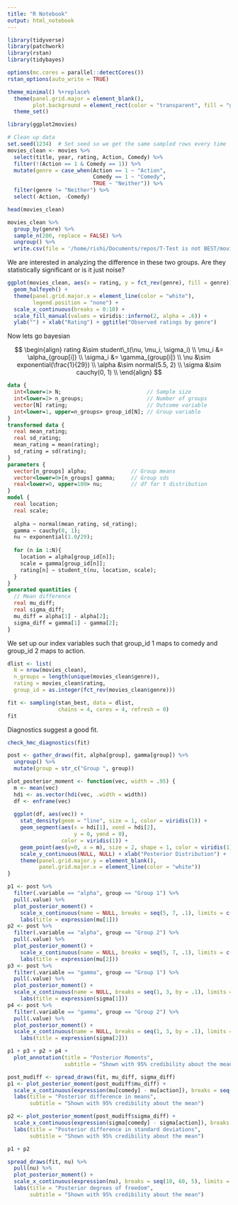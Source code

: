 ```yaml
---
title: "R Notebook"
output: html_notebook
---
```


```r
library(tidyverse)
library(patchwork)
library(rstan)
library(tidybayes)

options(mc.cores = parallel::detectCores())
rstan_options(auto_write = TRUE)

theme_minimal() %+replace%
  theme(panel.grid.major = element_blank(),
        plot.background = element_rect(color = "transparent", fill = "grey90")) %>% 
  theme_set()
```


```r
library(ggplot2movies)

# Clean up data
set.seed(1234)  # Set seed so we get the same sampled rows every time
movies_clean <- movies %>% 
  select(title, year, rating, Action, Comedy) %>% 
  filter(!(Action == 1 & Comedy == 1)) %>% 
  mutate(genre = case_when(Action == 1 ~ "Action",
                           Comedy == 1 ~ "Comedy",
                           TRUE ~ "Neither")) %>%
  filter(genre != "Neither") %>%
  select(-Action, -Comedy)

head(movies_clean)
```

```r
movies_clean %>% 
  group_by(genre) %>% 
  sample_n(200, replace = FALSE) %>% 
  ungroup() %>% 
  write.csv(file = '/home/rishi/Documents/repos/T-Test is not BEST/movies.csv')
```


We are interested in analyzing the difference in these two groups. Are they statistically significant or is it just noise?
```r
ggplot(movies_clean, aes(x = rating, y = fct_rev(genre), fill = genre)) +
  geom_halfeyeh() +
  theme(panel.grid.major.x = element_line(color = "white"),
        legend.position = "none") +
  scale_x_continuous(breaks = 0:10) +
  scale_fill_manual(values = viridis::inferno(2, alpha = .6)) +
  ylab("") + xlab("Rating") + ggtitle("Observed ratings by genre")
```


Now lets go bayesian

$$
\begin{align}
rating &\sim student\_t(\nu, \mu_i, \sigma_i) \\
\mu_i &= \alpha_{group[i]} \\
\sigma_i &= \gamma_{group[i]} \\
\nu &\sim exponential(\frac{1}{29}) \\
\alpha &\sim normal(5.5, 2) \\
\sigma &\sim cauchy(0, 1) \\
\end{align}
$$

```stan
data {
  int<lower=1> N;                           // Sample size
  int<lower=2> n_groups;                    // Number of groups
  vector[N] rating;                         // Outcome variable
  int<lower=1, upper=n_groups> group_id[N]; // Group variable
}
transformed data {
  real mean_rating;
  real sd_rating;
  mean_rating = mean(rating);
  sd_rating = sd(rating);
}
parameters {
  vector[n_groups] alpha;              // Group means 
  vector<lower=0>[n_groups] gamma;     // Group sds
  real<lower=0, upper=100> nu;         // df for t distribution
}
model {
  real location;
  real scale;
  
  alpha ~ normal(mean_rating, sd_rating);
  gamma ~ cauchy(0, 1);
  nu ~ exponential(1.0/29);
  
  for (n in 1:N){
    location = alpha[group_id[n]];
    scale = gamma[group_id[n]];
    rating[n] ~ student_t(nu, location, scale);
  }
}
generated quantities {
  // Mean difference
  real mu_diff;
  real sigma_diff;
  mu_diff = alpha[1] - alpha[2];
  sigma_diff = gamma[1] - gamma[2];
}
```

We set up our index variables such that group_id 1 maps to comedy and group_id 2 maps to action.

```r
dlist <- list(
  N = nrow(movies_clean),
  n_groups = length(unique(movies_clean$genre)),
  rating = movies_clean$rating,
  group_id = as.integer(fct_rev(movies_clean$genre)))

fit <- sampling(stan_best, data = dlist, 
                chains = 4, cores = 4, refresh = 0)
fit
```

Diagnostics suggest a good fit.
```r
check_hmc_diagnostics(fit)
```


```r
post <- gather_draws(fit, alpha[group], gamma[group]) %>% 
  ungroup() %>% 
  mutate(group = str_c("Group ", group))

plot_posterior_moment <- function(vec, width = .95) {
  m <- mean(vec)
  hdi <- as.vector(hdi(vec, .width = width))
  df <- enframe(vec)
  
  ggplot(df, aes(vec)) +
    stat_density(geom = "line", size = 1, color = viridis(1)) +
    geom_segment(aes(x = hdi[1], xend = hdi[2], 
                     y = 0, yend = 0),
                 color = viridis(1)) +
    geom_point(aes(y=0, x = m), size = 2, shape = 1, color = viridis(1)) +
    scale_y_continuous(NULL, NULL) + xlab("Posterior Distribution") +
    theme(panel.grid.major.y = element_blank(),
          panel.grid.major.x = element_line(color = "white"))
}

p1 <- post %>% 
  filter(.variable == "alpha", group == "Group 1") %>% 
  pull(.value) %>% 
  plot_posterior_moment() +
    scale_x_continuous(name = NULL, breaks = seq(5, 7, .1), limits = c(5.1, 6.1)) +
    labs(title = expression(mu[1]))
p2 <- post %>% 
  filter(.variable == "alpha", group == "Group 2") %>% 
  pull(.value) %>% 
  plot_posterior_moment() +
    scale_x_continuous(name = NULL, breaks = seq(5, 7, .1), limits = c(5.1, 6.1)) +
    labs(title = expression(mu[2]))
p3 <- post %>% 
  filter(.variable == "gamma", group == "Group 1") %>% 
  pull(.value) %>% 
  plot_posterior_moment() +
  scale_x_continuous(name = NULL, breaks = seq(1, 3, by = .1), limits = c(1.3,1.7)) +
    labs(title = expression(sigma[1]))
p4 <- post %>% 
  filter(.variable == "gamma", group == "Group 2") %>% 
  pull(.value) %>% 
  plot_posterior_moment() +
  scale_x_continuous(name = NULL, breaks = seq(1, 3, by = .1), limits = c(1.3,1.7)) +
    labs(title = expression(sigma[2]))

p1 + p3 + p2 + p4 +
  plot_annotation(title = "Posterior Moments",
                  subtitle = "Shown with 95% credibility about the mean")
```




```r
post_mudiff <- spread_draws(fit, mu_diff, sigma_diff)
p1 <- plot_posterior_moment(post_mudiff$mu_diff) +
  scale_x_continuous(expression(mu[comedy] - mu[action]), breaks = seq(.6, .9, by = .02), limits = c(.65, .9)) +
  labs(title = "Posterior difference in means",
       subtitle = "Shown with 95% credibility about the mean")

p2 <- plot_posterior_moment(post_mudiff$sigma_diff) +
  scale_x_continuous(expression(sigma[comedy] - sigma[action]), breaks = seq(-.3, 0, .02), limits = c(-.24, -.06)) +
  labs(title = "Posterior difference in standard deviations",
       subtitle = "Shown with 95% credibility about the mean")

p1 + p2
```

```r
spread_draws(fit, nu) %>% 
  pull(nu) %>% 
  plot_posterior_moment() +
  scale_x_continuous(expression(nu), breaks = seq(10, 60, 5), limits = c(10, 50)) +
  labs(title = "Posterior degrees of freedom",
       subtitle = "Shown with 95% credibility about the mean")
```











